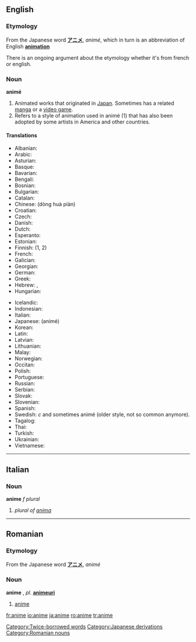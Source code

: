 {{see|animé}}
==English==
===Etymology===
From the Japanese word '''[[アニメ]]''', ''animé'', which in turn is an abbreviation of English '''[[animation]]'''

There is an ongoing argument about the etymology whether it's from french or english.

===Noun===
'''animé'''

#Animated works that originated in [[Japan]].  Sometimes has a related [[manga]] or a [[video game]].
#Refers to a style of animation used in animé (1) that has also been adopted by some artists in America and other countries.

====Translations====
{{trans-top|}}
*Albanian: {{t|sq|anime}}
*Arabic: {{t|ar|أنمي}}
*Asturian: {{t|ast|anime}}
*Basque: {{t|eu|anime}}
*Bavarian: {{t|bar|anime}}
*Bengali: {{t|bn|অ্যানিমে}}
*Bosnian: {{t|bs|anime}}
*Bulgarian: {{t|bg|aниме}}
*Catalan: {{t|ca|anime}}
*Chinese: {{t|zh|日本动画}} (dòng huà piàn)
*Croatian: {{t|hr|anime}}
*Czech: {{t|cs|anime}}
*Danish: {{t|da|anime}}
*Dutch: {{t|nl|anime}}
*Esperanto: {{t|eo|animeo}}
*Estonian: {{t|et|anime}}
*Finnish: {{t|fi|anime}} (1, 2)
*French: {{t|fr|animé}}
*Galician: {{t|gl|anime}}
*Georgian: {{t|ka|ანიმე}}
*German: {{t|de|anime}}
*Greek: {{t|el|anime}}
*Hebrew: {{t|he|אנימציה יפנית}}, {{t|he|אנימה}}
*Hungarian: {{t|hu|anime}}
{{trans-mid}}
*Icelandic: {{t|is|anime}}
*Indonesian: {{t|id|anime}}
*Italian: {{t|it|anime}}
*Japanese: {{t|ja|アニメ}} (animé)
*Korean: {{t|ko|일본의 애니메이션}}
*Latin: {{t|la|anime}}
*Latvian: {{t|lv|anime}}
*Lithuanian: {{t|lt|anime}}
*Malay: {{t|ms|anime}}
*Norwegian: {{t|no|anime}}
*Occitan: {{t|oc|anime}}
*Polish: {{t|pl|anime}}
*Portuguese: {{t|pt|anime}}
*Russian: {{t|ru|aниме}}
*Serbian: {{t|sr|aниме}}
*Slovak: {{t|sk|anime}}
*Slovenian: {{t|sl|anime}}
*Spanish: {{t|es|anime}}
*Swedish: {{t|sv|anime}} ''c'' and sometimes animé (older style, not so common anymore).
*Tagalog: {{t|tl|anime}}
*Thai: {{t|th|อะนิเมะ}}
*Turkish: {{t|tr|anime}}
*Ukrainian: {{t|uk|aніме}}
*Vietnamese: {{t|vi|anime}}
{{trans-bottom}}

[[Category:Twice-borrowed words]]
[[Category:Japanese derivations]]

----

==Italian==
===Noun===
'''anime''' ''f plural''

# ''plural of [[anima]]''

----

==Romanian==
===Etymology===
From the Japanese word '''[[アニメ]]''', ''animé''
===Noun===
'''anime''' {{n}}, ''pl.'' '''[[animeuri]]'''

# [[#english|anime]]

[[Category:Romanian nouns]]

[[fr:anime]]
[[io:anime]]
[[ja:anime]]
[[ro:anime]]
[[tr:anime]]